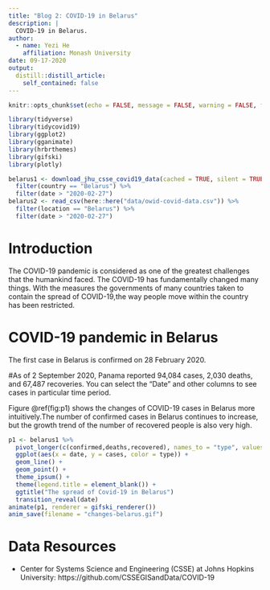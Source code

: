 ```yaml
---
title: "Blog 2: COVID-19 in Belarus"
description: |
  COVID-19 in Belarus.
author:
  - name: Yezi He
    affiliation: Monash University
date: 09-17-2020
output:
  distill::distill_article:
    self_contained: false
---
```


```r
knitr::opts_chunk$set(echo = FALSE, message = FALSE, warning = FALSE, fig.align = 'center')
```

```r
library(tidyverse)
library(tidycovid19)
library(ggplot2)
library(gganimate)
library(hrbrthemes)
library(gifski)
library(plotly)
```

```r
belarus1 <- download_jhu_csse_covid19_data(cached = TRUE, silent = TRUE) %>%
  filter(country == "Belarus") %>%
  filter(date > "2020-02-27")
belarus2 <- read_csv(here::here("data/owid-covid-data.csv")) %>%
  filter(location == "Belarus") %>%
  filter(date > "2020-02-27")
```

# Introduction

The COVID-19 pandemic is considered as one of the greatest challenges that the humankind faced. The COVID-19 has fundamentally changed many things. With the measures the governments of many countries taken to contain the spread of COVID-19,the way people move within the country has been restricted. 

# COVID-19 pandemic in Belarus

The first case in Belarus is confirmed on 28 February 2020. 

#As of 2 September 2020, Panama reported 94,084 cases, 2,030 deaths, and 67,487 recoveries. You can select the "Date" and other columns to see cases in particular time period.

Figure \@ref(fig:p1) shows the changes of COVID-19 cases in Belarus more intuitively.The number of confirmed cases in Belarus continues to increase, but the growth trend of the number of recovered people is also very high.

```r
p1 <- belarus1 %>%
  pivot_longer(c(confirmed,deaths,recovered), names_to = "type", values_to = "cases") %>%
  ggplot(aes(x = date, y = cases, color = type)) +
  geom_line() +
  geom_point() +
  theme_ipsum() +
  theme(legend.title = element_blank()) +
  ggtitle("The spread of Covid-19 in Belarus")
  transition_reveal(date)
animate(p1, renderer = gifski_renderer())
anim_save(filename = "changes-belarus.gif")
```



# Data Resources

* Center for Systems Science and Engineering (CSSE) at Johns Hopkins University: https://github.com/CSSEGISandData/COVID-19

